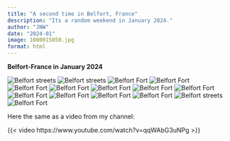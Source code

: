 ```yaml
---
title: "A second time in Belfort, France"
description: "Its a random weekend in January 2024."
author: "JNW"
date: "2024-01"
image: 1000015050.jpg
format: html
---
```


**Belfort-France in January 2024**

![Belfort streets](1000015024.jpg) ![Belfort streets](1000015028.jpg) ![Belfort Fort](1000015044.jpg) ![Belfort Fort](1000015047.jpg) ![Belfort Fort](1000015048.jpg) ![Belfort Fort](1000015049.jpg) ![Belfort Fort](1000015050.jpg) ![Belfort Fort](1000015051.jpg) ![Belfort Fort](1000015052.jpg) ![Belfort Fort](1000015053.jpg) ![Belfort Fort](1000015054.jpg) ![Belfort Fort](1000015055.jpg) ![Belfort Fort](1000015056.jpg) ![Belfort streets](1000015057.jpg) ![Belfort Fort](1000015058.jpg)

Here the same as a video from my channel:


{{< video https://www.youtube.com/watch?v=qqWAbG3uNPg >}}
